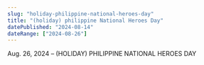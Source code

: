 ```yaml
---
slug: "holiday-philippine-national-heroes-day"
title: "(holiday) philippine National Heroes Day"
datePublished: "2024-08-14"
dateRange: ["2024-08-26"]
---
```


<!--- content start --->

Aug. 26, 2024 – (HOLIDAY) PHILIPPINE NATIONAL HEROES DAY

<!--- content end --->